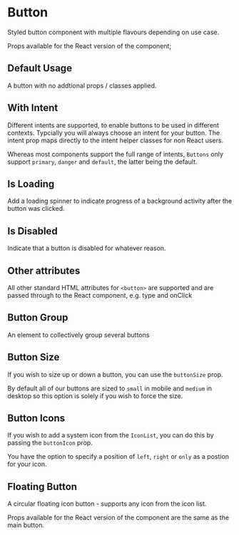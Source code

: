 
<Meta of={ButtonStories} />

# Button

<Controls />

Styled button component with multiple flavours depending on use case.

Props available for the React version of the component;

## Default Usage

A button with no addtional props / classes applied.

<Canvas of={ButtonStories.DefaultUsage} />

<RenderHtmlMarkup of={ButtonStories.DefaultUsage} />

## With Intent

Different intents are supported, to enable buttons to be used in different contexts. Typcially you will always choose an intent for your button. The intent prop maps directly to the intent helper classes for non React users.

Whereas most components support the full range of intents, `Buttons` only support `primary`, `danger` and `default`, the latter being the default.

<Canvas of={ButtonStories.Intent} />

<RenderHtmlMarkup of={ButtonStories.Intent} />

## Is Loading

Add a loading spinner to indicate progress of a background activity after the button was clicked.

<Canvas of={ButtonStories.Loading} />

<RenderHtmlMarkup of={ButtonStories.Loading} />

## Is Disabled

Indicate that a button is disabled for whatever reason.

<Canvas of={ButtonStories.Disabled} />

<RenderHtmlMarkup of={ButtonStories.Disabled}/>

## Other attributes

All other standard HTML attributes for `<button>` are supported and are passed through to the React component, e.g. type and onClick

<Canvas of={ButtonStories.StandardAttributes} />

<RenderHtmlMarkup of={ButtonStories.StandardAttributes} />

## Button Group

An element to collectively group several buttons

<Canvas of={ButtonStories.Group} />

<RenderHtmlMarkup of={ButtonStories.Group} />

## Button Size

If you wish to size up or down a button, you can use the `buttonSize` prop.

By default all of our buttons are sized to `small` in mobile and `medium` in desktop so this option is solely if you wish to force the size.

<Canvas of={ButtonStories.ButtonSize}/>

<RenderHtmlMarkup of={ButtonStories.ButtonSize}/>

## Button Icons

If you wish to add a system icon from the `IconList`, you can do this by passing the `buttonIcon` prop.

You have the option to specify a position of `left`, `right` or `only` as a postion for your icon.

<Canvas of={ButtonStories.ButtonIcons}/>

<RenderHtmlMarkup of={ButtonStories.ButtonIcons} />

## Floating Button

A circular floating icon button - supports any icon from the icon list.

Props available for the React version of the component are the same as the main button.

<Canvas of={ButtonStories.Floating}/>

<RenderHtmlMarkup of={ButtonStories.Floating} />
